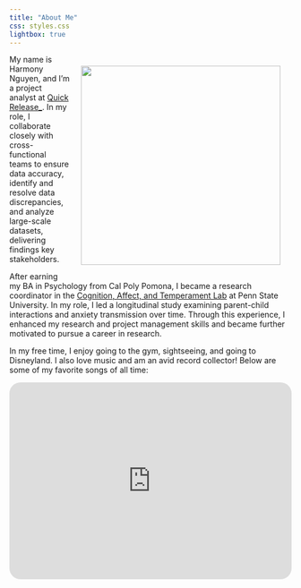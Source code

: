 ```yaml
---
title: "About Me"
css: styles.css
lightbox: true
---
```


![](images/minnesota.jpg){style="float: right; top: 0px; padding: 20px" fig-align="right" width="356"}

My name is Harmony Nguyen, and I'm a project analyst at [Quick Release_](https://www.quickrelease.co.uk/). In my role, I collaborate closely with cross-functional teams to ensure data accuracy, identify and resolve data discrepancies, and analyze large-scale datasets, delivering findings key stakeholders.

After earning my BA in Psychology from Cal Poly Pomona, I became a research coordinator in the [Cognition, Affect, and Temperament Lab](https://www.catlabpsu.com/) at Penn State University. In my role, I led a longitudinal study examining parent-child interactions and anxiety transmission over time. Through this experience, I enhanced my research and project management skills and became further motivated to pursue a career in research.

In my free time, I enjoy going to the gym, sightseeing, and going to Disneyland. I also love music and am an avid record collector! Below are some of my favorite songs of all time:

<iframe style="border-radius:20px" src="https://open.spotify.com/embed/playlist/2K8uwdvjtiYNOTRQMgvvMH?utm_source=generator&amp;theme=0" width="100%" height="352" frameBorder="0" allowfullscreen allow="autoplay; clipboard-write; encrypted-media; fullscreen; picture-in-picture" loading="lazy">
